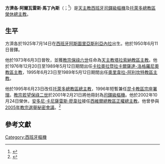{{NoteTA
|1=zh-hk:安多尼; zh-mo:安多尼; zh-tw:安東尼;
}}
{{Infobox Christian leader
| type             = cardinal
| honorific-prefix = 
| name             = 方濟各·阿爾瓦雷斯·馬丁內斯<br />Francisco Álvarez Martínez
| honorific-suffix = 
| title            = [[天主教托萊多總教區|天主教托萊多總教區榮休總主教]]
| image            = [[File:Card._Alvarez_Martinez_(30913897465).jpg|250px]]
| elected          = 
| appointed        = 1995年6月23日
| term             = 
| term_end         = 2002年10月24日
| predecessor      = [[Marcelo_Gonzalez_Martinl|Marcelo Gonzalez Martinl]]
| opposed          = 
| successor        = [[安多尼·卡尼薩雷斯·廖韋拉|安多尼·卡尼薩雷斯·廖韋拉]]樞機
| other_post       = 
<!---------- Orders ---------->
| ordination       = 1950年6月11日
| ordained_by      = 
| consecration     = 1973年6月3日
| consecrated_by   = 
| cardinal         = 2001年10月21日
| created_cardinal_by = [[教宗若望·保祿二世|教宗若望·保祿二世]]
| rank             = [[樞機|司鐸級樞機]]
<!---------- Personal details ---------->
| birth_name       = Francisco Álvarez Martínez
| birth_date       = {{birth date|1925|7|14}}
| birth_place      = {{ESP}}[[利亞內拉|利亞內拉]]
| death_date       = {{death date and age|2022|1|5|1925|7|14}}
| death_place      = {{ESP}}[[馬德里|馬德里]]
| buried           = 
| nationality      = {{ESP}}
| religion         = 天主教
| profession       = 
| previous_post    = {{unbulleted list|[[天主教塔拉索納教區|塔拉索納教區主教]]（1973年－1976年）|[[天主教卡拉奧拉暨拉卡爾薩達-洛格羅尼奧教區|卡拉奧拉暨拉卡爾薩達-洛格羅尼奧教區主教]]（1975年－1989年）|[[天主教奧里韋拉-阿利坎特教區|奧里韋拉-阿利坎特教區主教]]（1989年－1995年）|[[天主教昆卡教區|昆卡教區宗座署理]]（1996年）}}
| alma_mater       = 
| coat_of_arms     = Coat of arms of Francisco Alvarez Martinez.svg
}}
'''方濟各·阿爾瓦雷斯·馬丁內斯'''（{{lang-es|Francisco Álvarez Martínez}}；{{bd|1925年|7月14日|2022年|1月5日|catIdx=Alvarez Martínez}}<ref>{{cita web|url=https://www.elespanol.com/eldigitalcastillalamancha/region/toledo/20220105/fallece-cardenal-emerito-toledo-francisco-alvarez-martinez/640186009_0.html|title=Fallece a los 96 años el cardenal emérito de Toledo Francisco Álvarez Martínez|work=El Espanol|date=2022-01-05|access-date=2022-01-05|archive-date=2022-01-05|archive-url=https://web.archive.org/web/20220105091938/https://www.elespanol.com/eldigitalcastillalamancha/region/toledo/20220105/fallece-cardenal-emerito-toledo-francisco-alvarez-martinez/640186009_0.html}}</ref>）是[[天主教|天主教]][[西班牙|西班牙]][[樞機|司鐸級樞機]]及[[天主教托萊多總教區|托萊多總教區榮休總主教]]。

==生平==
方濟各於1925年7月14日在[[西班牙|西班牙]][[阿斯圖里亞斯|阿斯圖里亞斯]][[利亞內拉|利亞內拉]]出生。他於1950年6月11日晉鐸。

他於1973年6月3日晉牧，並獲[[教宗保祿六世|教宗保祿六世]]任命為[[天主教塔拉索納教區|天主教塔拉索納教區主教]]。他於1976年12月20日至1989年5月12日期間出任[[天主教卡拉奧拉暨拉卡爾薩達-洛格羅尼奧教區|卡拉奧拉暨拉卡爾薩達-洛格羅尼奧教區主教]]，1995年6月23日至1989年5月12日期間出任[[天主教奧里韋拉-阿利坎特教區|奧里韋拉-阿利坎特教區主教]]。

他於1995年6月23日改任[[天主教托萊多總教區|托萊多總教區總主教]]，1996年短暫兼任[[天主教昆卡教區|昆卡教區宗座署理]]。[[教宗若望保祿二世|教宗若望保祿二世]]於2001年2月21日將他冊封為[[樞機|司鐸級樞機]]。他於2002年10月24日榮休，[[安多尼·卡尼薩雷斯·廖韋拉|安多尼·卡尼薩雷斯·廖韋拉]]接任[[天主教西維爾總教區|西維爾總教區正權總主教]]。他曾參與[[2005年教宗選舉秘密會議|2005年教宗選舉秘密會議]]。<ref name="2005 list">{{cite web |url=http://www2.fiu.edu/~mirandas/conclave-xxi.htm#2005 |title=The Cardinals of the Holy Roman Church: Conclaves of the 21st Century (2005) |publisher=Salvador Miranda |accessdate=2013-09-06 |archive-date=2017-12-24 |archive-url=https://web.archive.org/web/20171224052646/http://www2.fiu.edu/~mirandas/conclave-xxi.htm#2005 |dead-url=no }}</ref>

==參考文獻==
{{reflist}}

{{樞機團}}
{{Authority control}}
{{DEFAULTSORT:Alvarez Martinez, Francisco}}
[[Category:西班牙樞機|Category:西班牙樞機]]